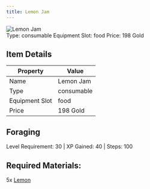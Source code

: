 ```yaml
---
title: Lemon Jam
---
```


<div className="flex items-start gap-6 mb-8">
  <div className="flex-shrink-0">
    <img src="/assets/resources/foraging/lemon_jam.png" alt="Lemon Jam" className="w-24 h-24 border rounded-lg" />
  </div>
  <div className="flex-1">
    <div className="space-y-2">
            <div className="flex flex-wrap gap-4 text-sm">
        <span className="px-2 py-1 bg-green-100 dark:bg-green-900 rounded-md">
          Type: consumable
        </span>
        <span className="px-2 py-1 bg-purple-100 dark:bg-purple-900 rounded-md">
          Equipment Slot: food
        </span>
        <span className="px-2 py-1 bg-yellow-100 dark:bg-yellow-900 rounded-md">
          Price: 198 Gold
        </span>
      </div>
    </div>
  </div>
</div>

## Item Details
| Property | Value |
|----------|-------|
| Name | Lemon Jam |
| Type | consumable |
| Equipment Slot | food |
| Price | 198 Gold |

## Foraging
Level Requirement: 30 | XP Gained: 40 | Steps: 100

## Required Materials:
5x [Lemon](/docs/resources/individual/lemon)

